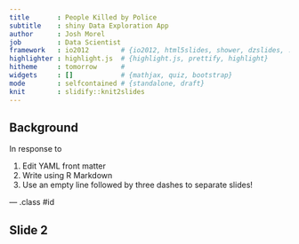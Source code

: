 ```yaml
---
title       : People Killed by Police 
subtitle    : shiny Data Exploration App
author      : Josh Morel
job         : Data Scientist
framework   : io2012        # {io2012, html5slides, shower, dzslides, ...}
highlighter : highlight.js  # {highlight.js, prettify, highlight}
hitheme     : tomorrow      # 
widgets     : []            # {mathjax, quiz, bootstrap}
mode        : selfcontained # {standalone, draft}
knit        : slidify::knit2slides
---
```


## Background

In response to 

1. Edit YAML front matter
2. Write using R Markdown
3. Use an empty line followed by three dashes to separate slides!

--- .class #id 

## Slide 2




